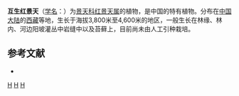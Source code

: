 {{Speciesbox 
| genus = Rhodiola
| species = alterna
| authority = [[傅书遐|S. H. Fu]]
}}

'''互生红景天'''（[[学名|学名]]：{{lang|la|''Rhodiola alterna''}}）为[[景天科|景天科]][[红景天属|红景天属]]的植物，是中国的特有植物。分布在[[中国大陆|中国大陆]]的[[西藏|西藏]]等地，生长于海拔3,800米至4,600米的地区，一般生长在林缘、林内、河边阳坡灌丛中岩缝中以及苔藓上，目前尚未由人工引种栽培。

== 参考文献 ==
<div class="references-small">
* {{cite web| url =http://www.bioinfo.cn/db05/KmzwSpecies.php?action=view&id=6100| title =互生红景天| work =《中国高等植物数据库全库》| publisher =中国科学院微生物研究所| author =昆明植物研究所| accessdate =2009-02-25| deadurl =yes| archiveurl =https://web.archive.org/web/20160305002535/http://www.bioinfo.cn/db05/KmzwSpecies.php?action=view&id=6100| archivedate =2016-03-05}}
</div>
{{Taxonbar|from=Q10881428}}

{{DEFAULTSORT:Rhodiola alterna}}
[[Category:红景天属|H]]
[[Category:中國特有植物|H]]
[[Category:西藏植物|H]]